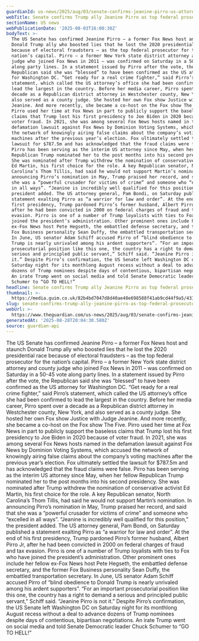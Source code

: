 ```yaml
---
guardianId: us-news/2025/aug/03/senate-confirms-jeanine-pirro-us-attorney-dc
webTitle: Senate confirms Trump ally Jeanine Pirro as top federal prosecutor for DC
sectionName: US news
webPublicationDate: '2025-08-03T16:00:30Z'
bodyText: >-
  The US Senate has confirmed Jeanine Pirro – a former Fox News host and staunch
  Donald Trump ally who boosted lies that he lost the 2020 presidential race
  because of electoral fraudsters – as the top federal prosecutor for the
  nation’s capital. Pirro – a former New York state district attorney and county
  judge who joined Fox News in 2011 – was confirmed on Saturday in a 50-45 vote
  along party lines. In a statement issued by Pirro after the vote, the
  Republican said she was “blessed” to have been confirmed as the US attorney
  for Washington DC. “Get ready for a real crime fighter,” said Pirro’s
  statement, which called the US attorney’s office she had been confirmed to
  lead the largest in the country. Before her media career, Pirro spent over a
  decade as a Republican district attorney in Westchester county, New York, and
  also served as a county judge. She hosted her own Fox show Justice with Judge
  Jeanine. And more recently, she became a co-host on the Fox show The Five.
  Pirro used her time at Fox News in part to publicly support the baseless
  claims that Trump lost his first presidency to Joe Biden in 2020 because of
  voter fraud. In 2021, she was among several Fox News hosts named in the
  defamation lawsuit against Fox News by Dominion Voting Systems, which accused
  the network of knowingly airing false claims about the company’s voting
  machines after the previous year’s election. Fox ultimately settled the
  lawsuit for $787.5m and has acknowledged that the fraud claims were false.
  Pirro has been serving as the interim US attorney since May, when her fellow
  Republican Trump nominated her to the post months into his second presidency.
  She was nominated after Trump withdrew the nomination of conservative activist
  Ed Martin, his first choice for the role. A key Republican senator, North
  Carolina’s Thom Tillis, had said he would not support Martin’s nomination. In
  announcing Pirro’s nomination in May, Trump praised her record, and said that
  she was a “powerful crusader for victims of crime” and someone who “excelled
  in all ways”. “Jeanine is incredibly well qualified for this position,” the
  president added. The US attorney general, Pam Bondi, on Saturday published a
  statement exalting Pirro as “a warrior for law and order”. At the end of his
  first presidency, Trump pardoned Pirro’s former husband, Albert Pirro Jr,
  after he had been convicted in 2000 on federal charges of fraud and tax
  evasion. Pirro is one of a number of Trump loyalists with ties to Fox who have
  joined the president’s administration. Other prominent ones include her fellow
  ex-Fox News host Pete Hegseth, the embattled defense secretary, and the former
  Fox Business personality Sean Duffy, the embattled transportation secretary.
  In June, US senator Adam Schiff accused Pirro of “blind obedience to Donald
  Trump is nearly unrivaled among his ardent supporters”. “For an important
  prosecutorial position like this one, the country has a right to demand a
  serious and principled public servant,” Schiff said. “Jeanine Pirro is not
  it.” Despite Pirro’s confirmation, the US Senate left Washington DC on
  Saturday night for its monthlong August recess without a deal to advance
  dozens of Trump nominees despite days of contentious, bipartisan negotiations.
  An irate Trump went on social media and told Senate Democratic leader Chuck
  Schumer to “GO TO HELL!”
headline: Senate confirms Trump ally Jeanine Pirro as top federal prosecutor for DC
thumbnail: >-
  https://media.guim.co.uk/82b4bd7047d8d40ae48e698588f41ab9cd44f9a5/431_0_4297_3439/500.jpg
slug: senate-confirms-trump-ally-jeanine-pirro-as-top-federal-prosecutor-for-dc
webUrl: >-
  https://www.theguardian.com/us-news/2025/aug/03/senate-confirms-jeanine-pirro-us-attorney-dc
generatedAt: '2025-08-28T20:04:30.580Z'
source: guardian-api
---
```

The US Senate has confirmed Jeanine Pirro – a former Fox News host and staunch Donald Trump ally who boosted lies that he lost the 2020 presidential race because of electoral fraudsters – as the top federal prosecutor for the nation’s capital. Pirro – a former New York state district attorney and county judge who joined Fox News in 2011 – was confirmed on Saturday in a 50-45 vote along party lines. In a statement issued by Pirro after the vote, the Republican said she was “blessed” to have been confirmed as the US attorney for Washington DC. “Get ready for a real crime fighter,” said Pirro’s statement, which called the US attorney’s office she had been confirmed to lead the largest in the country. Before her media career, Pirro spent over a decade as a Republican district attorney in Westchester county, New York, and also served as a county judge. She hosted her own Fox show Justice with Judge Jeanine. And more recently, she became a co-host on the Fox show The Five. Pirro used her time at Fox News in part to publicly support the baseless claims that Trump lost his first presidency to Joe Biden in 2020 because of voter fraud. In 2021, she was among several Fox News hosts named in the defamation lawsuit against Fox News by Dominion Voting Systems, which accused the network of knowingly airing false claims about the company’s voting machines after the previous year’s election. Fox ultimately settled the lawsuit for $787.5m and has acknowledged that the fraud claims were false. Pirro has been serving as the interim US attorney since May, when her fellow Republican Trump nominated her to the post months into his second presidency. She was nominated after Trump withdrew the nomination of conservative activist Ed Martin, his first choice for the role. A key Republican senator, North Carolina’s Thom Tillis, had said he would not support Martin’s nomination. In announcing Pirro’s nomination in May, Trump praised her record, and said that she was a “powerful crusader for victims of crime” and someone who “excelled in all ways”. “Jeanine is incredibly well qualified for this position,” the president added. The US attorney general, Pam Bondi, on Saturday published a statement exalting Pirro as “a warrior for law and order”. At the end of his first presidency, Trump pardoned Pirro’s former husband, Albert Pirro Jr, after he had been convicted in 2000 on federal charges of fraud and tax evasion. Pirro is one of a number of Trump loyalists with ties to Fox who have joined the president’s administration. Other prominent ones include her fellow ex-Fox News host Pete Hegseth, the embattled defense secretary, and the former Fox Business personality Sean Duffy, the embattled transportation secretary. In June, US senator Adam Schiff accused Pirro of “blind obedience to Donald Trump is nearly unrivaled among his ardent supporters”. “For an important prosecutorial position like this one, the country has a right to demand a serious and principled public servant,” Schiff said. “Jeanine Pirro is not it.” Despite Pirro’s confirmation, the US Senate left Washington DC on Saturday night for its monthlong August recess without a deal to advance dozens of Trump nominees despite days of contentious, bipartisan negotiations. An irate Trump went on social media and told Senate Democratic leader Chuck Schumer to “GO TO HELL!”
